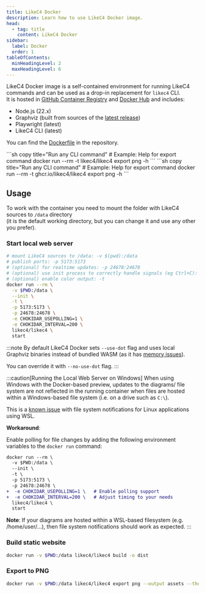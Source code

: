 ```yaml
---
title: LikeC4 Docker
description: Learn how to use LikeC4 Docker image.
head:
  - tag: title
    content: LikeC4 Docker
sidebar:
  label: Docker
  order: 1
tableOfContents:
  minHeadingLevel: 2
  maxHeadingLevel: 6  
---
```



LikeC4 Docker image is a self-contained environment for running LikeC4 commands and can be used as a drop-in replacement for `likec4` CLI.  
It is hosted in [GitHub Container Registry](https://github.com/likec4/likec4/pkgs/container/likec4) and [Docker Hub](https://hub.docker.com/r/likec4/likec4) and includes:

- Node.js (22.x)
- Graphviz (built from sources of the [latest release](https://gitlab.com/graphviz/graphviz/-/releases))
- Playwright (latest)
- LikeC4 CLI (latest)

You can find the [Dockerfile](https://github.com/likec4/likec4/blob/main/Dockerfile) in the repository.


<Tabs>
  <Tab label='Docker HUB'>
  ```sh copy title="Run any CLI command"
  # Example: Help for export command
  docker run --rm -t likec4/likec4 export png -h
  ```
  </Tab>
  <Tab label='GitHub Container Registry'>
  ```sh copy title="Run any CLI command"
  # Example: Help for export command
  docker run --rm -t ghcr.io/likec4/likec4 export png -h
  ```
  </Tab>
</Tabs>

## Usage

To work with the container you need to mount the folder with LikeC4 sources to `/data` directory  
(it is the default working directory, but you can change it and use any other you prefer).

### Start local web server

```sh copy title="Start local web server"
# mount LikeC4 sources to /data: -v $(pwd):/data
# publish ports: -p 5173:5173
# (optional) for realtime updates: -p 24678:24678
# (optional) use init process to correctly handle signals (eg Ctrl+C): --init
# (optional) enable color output: -t
docker run --rm \
  -v $PWD:/data \
  --init \
  -t \
  -p 5173:5173 \
  -p 24678:24678 \
  -e CHOKIDAR_USEPOLLING=1 \
  -e CHOKIDAR_INTERVAL=200 \
  likec4/likec4 \
  start
```

:::note
By default LikeC4 Docker sets `--use-dot` flag and uses local Graphviz binaries instead of bundled WASM (as it has [memory issues](https://github.com/likec4/likec4/issues?q=Memory%20type:Bug)).

You can override it with `--no-use-dot` flag.
:::

:::caution[Running the Local Web Server on Windows]
When using Windows with the Docker-based preview, updates to the diagrams/ file system are not reflected in the running container when files are hosted within a Windows-based file system (i.e. on a drive such as `C:\`).

This is a [known issue](https://github.com/microsoft/WSL/issues/4739) with file system notifications for Linux applications using WSL.

**Workaround**:

Enable polling for file changes by adding the following environment variables to the `docker run` command:

```diff lang="sh" copy title="Start local web server with WSL workaround"
docker run --rm \
  -v $PWD:/data \
  --init \
  -t \
  -p 5173:5173 \
  -p 24678:24678 \
+  -e CHOKIDAR_USEPOLLING=1 \   # Enable polling support
+  -e CHOKIDAR_INTERVAL=200 \   # Adjust timing to your needs
  likec4/likec4 \
  start
```

**Note**: If your diagrams are hosted within a WSL-based filesystem (e.g. /home/user/...), then file system notifications should work as expected.
:::

### Build static website

```sh copy title="Build static website"
docker run -v $PWD:/data likec4/likec4 build -o dist
```

### Export to PNG

```sh copy title="Export to PNG"
docker run -v $PWD:/data likec4/likec4 export png --output assets --theme dark
```
